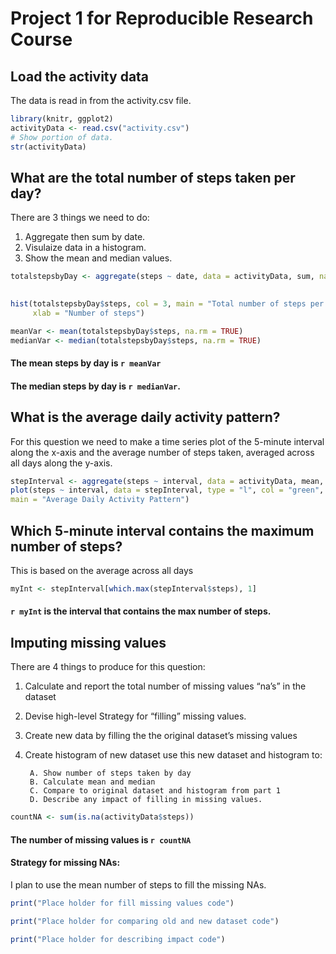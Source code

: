 Project 1 for Reproducible Research Course
==========================================

## Load the activity data

The data is read in from the activity.csv file.

```r
library(knitr, ggplot2)
activityData <- read.csv("activity.csv")
# Show portion of data.
str(activityData)
```


## What are the total number of steps taken per day?

There are 3 things we need to do:

1. Aggregate then sum by date.
2. Visulaize data in a histogram. 
3. Show the mean and median values.

```r
totalstepsbyDay <- aggregate(steps ~ date, data = activityData, sum, na.rm = TRUE)  
 
```

```r
hist(totalstepsbyDay$steps, col = 3, main = "Total number of steps per day", 
     xlab = "Number of steps")
```


```r
meanVar <- mean(totalstepsbyDay$steps, na.rm = TRUE)
medianVar <- median(totalstepsbyDay$steps, na.rm = TRUE)
```

#### The mean steps by day is `r meanVar`

#### The median steps by day is `r medianVar`.

## What is the average daily activity pattern?

For this question we need to make a time series plot of the 5-minute interval 
along the x-axis and the average number of steps taken, averaged across all days
along the y-axis.

``` r
stepInterval <- aggregate(steps ~ interval, data = activityData, mean, na.rm = TRUE)
plot(steps ~ interval, data = stepInterval, type = "l", col = "green",
main = "Average Daily Activity Pattern")
```

## Which 5-minute interval contains the maximum number of steps?

This is based on the average across all days

```r
myInt <- stepInterval[which.max(stepInterval$steps), 1]
```
#### `r myInt` is the interval that contains the max number of steps.


## Imputing missing values

There are 4 things to produce for this question:

1. Calculate and report the total number of missing values "na's" in the dataset
2. Devise high-level Strategy for "filling" missing values.
3. Create new data by filling the the original dataset's missing values
4. Create histogram of new dataset use this new dataset and histogram to:

        A. Show number of steps taken by day
        B. Calculate mean and median
        C. Compare to original dataset and histogram from part 1
        D. Describe any impact of filling in missing values.

```r
countNA <- sum(is.na(activityData$steps))
```
#### The number of missing values is `r countNA`

#### Strategy for missing NAs: 

I plan to use the mean number of steps to fill the missing NAs.



```r
print("Place holder for fill missing values code")
```


```r
print("Place holder for comparing old and new dataset code")
```


```r
print("Place holder for describing impact code")
```

